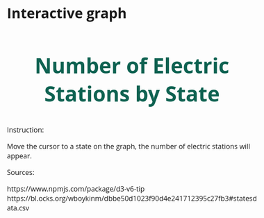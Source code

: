 # Interactive graph

<!-- <html> -->
<!-- <head> -->
<!--   <style> -->
<!--     * { -->
<!--       font-family: sans-serif; -->
<!--     } -->
<!--   </style> -->
<!-- </head> -->
<!-- <body> -->
<!--   <div id="plot"></div> -->
<!--   <script src="https://cdn.jsdelivr.net/npm/d3@7"></script> -->
<!--   <script src="scripts/myscript.js"></script> -->
<!-- </body> -->
<!-- </html> -->

<h2>Number of Electric Stations by State</h2>
<script src="https://d3js.org/d3.v6.min.js"></script>
<script src="https://d3js.org/d3-selection.v2.min.js"></script>
<script src="https://unpkg.com/d3-v6-tip@1.0.6/build/d3-v6-tip.js"></script>

<style>
path:hover {
	fill-opacity: .7;
}

body {
    font-family: "Open Sans", sans-serif;
    font-size: 16px;
    padding: 40px;
}

h2{
  font-size: 3em;
  font-weight: 700;
  color: #0E6251;
  text-align:center;
}

.states {
    stroke: #fff;
    stroke-width:1px;
}

.d3-tip {
  line-height: 1;
  padding: 12px;
  background: rgba(43,43,43, 0.8);
  color: #fff;
  border-radius: 2px;
}
</style>

<div id="plot"></div>

<script src="scripts/myscript.js"></script>

<p>Instruction: </p>
Move the cursor to a state on the graph, the number of electric stations will appear. 
<p>Sources: </p>
<p> https://www.npmjs.com/package/d3-v6-tip https://bl.ocks.org/wboykinm/dbbe50d1023f90d4e241712395c27fb3#statesdata.csv
</p>



